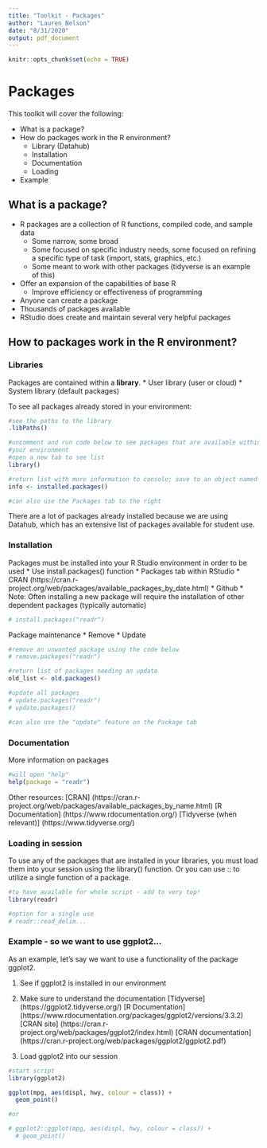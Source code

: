 ```yaml
---
title: "Toolkit - Packages"
author: "Lauren Nelson"
date: "8/31/2020"
output: pdf_document
---
```


```r
knitr::opts_chunk$set(echo = TRUE)
```


# Packages 

This toolkit will cover the following:

* What is a package?
* How do packages work in the R environment?
  + Library (Datahub)
  + Installation
  + Documentation
  + Loading
* Example

## What is a package?

* R packages are a collection of R functions, compiled code, and sample data
  + Some narrow, some broad
  + Some focused on specific industry needs, some focused on refining a specific type of task (import, stats, graphics, etc.)
  + Some meant to work with other packages (tidyverse is an example of this)
* Offer an expansion of the capabilities of base R
  + Improve efficiency or effectiveness of programming 
* Anyone can create a package 
* Thousands of packages available 
* RStudio does create and maintain several very helpful packages

## How to packages work in the R environment?

### Libraries

Packages are contained within a **library**.
* User library (user or cloud)
* System library (default packages)

To see all packages already stored in your environment:
```r
#see the paths to the library
.libPaths()

#uncomment and run code below to see packages that are available within 
#your environment
#open a new tab to see list
library()

#return list with more information to console; save to an object named "info"
info <- installed.packages()

#can also use the Packages tab to the right
```

There are a lot of packages already installed because we are using Datahub, which has an extensive list of packages available for student use.

### Installation 

Packages must be installed into your R Studio environment in order to be used
* Use install.packages() function
* Packages tab within RStudio
* CRAN (https://cran.r-project.org/web/packages/available_packages_by_date.html)
* Github
* Note: Often installing a new package will require the installation of other dependent packages (typically automatic)

```r
# install.packages("readr")
```

Package maintenance
* Remove
* Update
```r

#remove an unwanted package using the code below
# remove.packages("readr")

#return list of packages needing an update
old_list <- old.packages()

#update all packages
# update.packages("readr")
# update.packages()

#can also use the "update" feature on the Package tab

```

### Documentation

More information on packages
```r
#will open "help"
help(package = "readr")

```
Other resources:
[CRAN] (https://cran.r-project.org/web/packages/available_packages_by_name.html)
[R Documentation] (https://www.rdocumentation.org/)
[Tidyverse (when relevant)] (https://www.tidyverse.org/)


### Loading in session

To use any of the packages that are installed in your libraries, you must load them into your session using the library() function. Or you can use :: to utilize a single function of a package.
```r
#to have available for whole script - add to very top!
library(readr)

#option for a single use
# readr::read_delim...
```


### Example - so we want to use ggplot2...

As an example, let's say we want to use a functionality of the package ggplot2. 

1. See if ggplot2 is installed in our environment

2. Make sure to understand the documentation
[Tidyverse] (https://ggplot2.tidyverse.org/) 
[R Documentation] (https://www.rdocumentation.org/packages/ggplot2/versions/3.3.2)
[CRAN site] (https://cran.r-project.org/web/packages/ggplot2/index.html)
[CRAN documentation] (https://cran.r-project.org/web/packages/ggplot2/ggplot2.pdf)

3. Load ggplot2 into our session

```r
#start script 
library(ggplot2)

ggplot(mpg, aes(displ, hwy, colour = class)) + 
  geom_point()

#or

# ggplot2::ggplot(mpg, aes(displ, hwy, colour = class)) + 
  # geom_point()


```





